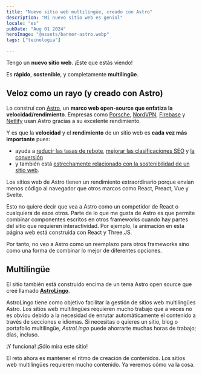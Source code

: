 ```yaml
---
title: "Nuevo sitio web multilingüe, creado con Astro"
description: "Mi nuevo sitio web es genial"
locale: "es"
pubDate: "Aug 01 2024"
heroImage: "@assets/banner-astro.webp"
tags: ["tecnologia"]

---
```


Tengo un **nuevo sitio web**. ¡Este que estás viendo!

Es **rápido**, **sostenible**, y completamente **multilingüe**.

## Veloz como un rayo (y creado con Astro)
Lo construí con [Astro](https://astro.build/), un **marco web open-source que enfatiza la velocidad/rendimiento**. Empresas como [Porsche](https://www.porsche.com/), [NordVPN](https://nordvpn.org/), [Firebase](https://firebase.blog/) y [Netlify](https://www.netlify.com/) usan Astro gracias a su excelente rendimiento.

Y es que la **velocidad** y el **rendimiento** de un sitio web es **cada vez más importante** pues:
- ayuda a [reducir las tasas de rebote](https://www.cloudflare.com/learning/performance/why-site-speed-matters/), [mejorar las clasificaciones SEO](https://www.edgeoftheweb.co.uk/blog/importance-of-page-speed) y [la conversión](https://developer.mozilla.org/en-US/docs/Learn/Performance/why_web_performance)
- y también está [estrechamente relacionado con la sostenibilidad de un sitio web](https://www.reffine.com/en/blog/Page-load-speed-vs-sustainability-correlation-between-them).

Los sitios web de Astro tienen un rendimiento extraordinario porque envían menos código al navegador que otros marcos como React, Preact, Vue y Svelte.

Esto no quiere decir que vea a Astro como un competidor de React o cualquiera de esos otros. Parte de lo que me gusta de Astro es que permite combinar componentes escritos en otros frameworks cuando hay partes del sitio que requieren interactividad. Por ejemplo, la animación en esta página web está construida con React y Three.JS.

Por tanto, no veo a Astro como un reemplazo para otros frameworks sino como una forma de combinar lo mejor de diferentes opciones.

## Multilingüe

El sitio también está construido encima de un tema Astro open source que creé llamado [**AstroLingo**](https://github.com/jbolns/astrolingo).

AstroLingo tiene como objetivo facilitar la gestión de sitios web multilingües Astro. Los sitios web multilingües requieren mucho trabajo que a veces no es obviou debido a la necesidad de enrutar automáticamente el contenido a través de secciones e idiomas. Si necesitas o quieres un sitio, blog o portafolio multilingüe, *AstroLingo* puede ahorrarte muchas horas de trabajo; días, incluso.

¡Y funciona! ¡Sólo mira este sitio!

El reto ahora es mantener el ritmo de creación de contenidos. Los sitios web multilingües requieren mucho contenido. Ya veremos cómo va la cosa.
